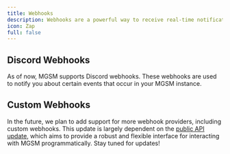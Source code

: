 ```yaml
---
title: Webhooks
description: Webhooks are a powerful way to receive real-time notifications from MGSM when certain events occur. You can use webhooks to trigger custom workflows, automate tasks, and integrate MGSM with other services.
icon: Zap
full: false
---
```


## Discord Webhooks

As of now, MGSM supports Discord webhooks. These webhooks are used to notify you about certain events that occur in your MGSM instance. 

## Custom Webhooks

In the future, we plan to add support for more webhook providers, including custom webhooks. This update is largely dependent on the [public API update](https://github.com/Mirasaki-MGSM/issue-tracker/issues/71), which aims to provide a robust and flexible interface for interacting with MGSM programmatically. Stay tuned for updates!
